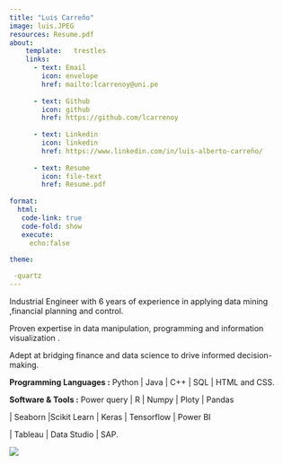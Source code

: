 ```yaml
---
title: "Luis Carreño"
image: luis.JPEG
resources: Resume.pdf
about: 
    template:   trestles
    links: 
      - text: Email
        icon: envelope
        href: mailto:lcarrenoy@uni.pe
        
      - text: Github
        icon: github
        href: https://github.com/lcarrenoy
        
      - text: Linkedin
        icon: linkedin
        href: https://www.linkedin.com/in/luis-alberto-carreño/             
    
      - text: Resume
        icon: file-text
        href: Resume.pdf
        
format:
  html:        
   code-link: true 
   code-fold: show 
   execute:
     echo:false     
         
theme:

 -quartz
---
```


Industrial Engineer with 6 years of experience in applying data mining ,financial planning and control.

Proven expertise in data manipulation, programming and information visualization .

Adept at bridging finance and data science to drive informed decision-making.

**Programming Languages :** Python \| Java \| C++ \| SQL \| HTML and CSS.

**Software & Tools :** Power query \| R \| Numpy \| Ploty \| Pandas

\| Seaborn \|Scikit Learn \| Keras \| Tensorflow \| Power BI

\| Tableau \| Data Studio \| SAP.

![](bg-masthead.jpg){withd="10%"}
